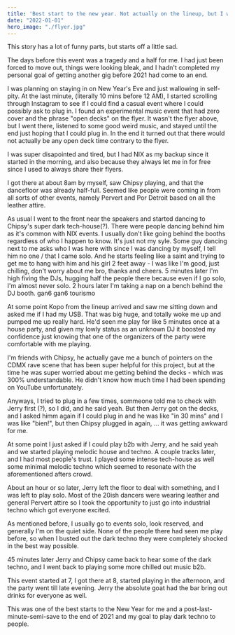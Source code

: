 ```yaml
---
title: 'Best start to the new year. Not actually on the lineup, but I was "& friends"'
date: "2022-01-01"
hero_image: "./flyer.jpg"
---
```


This story has a lot of funny parts, but starts off a little sad.

The days before this event was a tragedy and a half for me. I had just been forced to move out, things were looking bleak, and I hadn't completed my personal goal of getting another gig before 2021 had come to an end.

I was planning on staying in on New Year's Eve and just wallowing in self-pity. At the last minute, (literally 10 mins before 12 AM), I started scrolling through Instagram to see if I could find a casual event where I could possibly ask to plug in. I found an experimental music event that had zero cover and the phrase "open decks" on the flyer. It wasn't the flyer above, but I went there, listened to some good weird music, and stayed until the end just hoping that I could plug in. In the end it turned out that there would not actually be any open deck time contrary to the flyer.

I was super disapointed and tired, but I had NIX as my backup since it started in the morning, and also because they always let me in for free since I used to always share their flyers.

I got there at about 8am by myself, saw Chipsy playing, and that the dancefloor was already half-full. Seemed like people were coming in from all sorts of other events, namely Pervert and Por Detroit based on all the leather attire.

As usual I went to the front near the speakers and started dancing to Chipsy's super dark tech-house(?). There were people dancing behind him as it's common with NIX events. I usually don't like going behind the booths regardless of who I happen to know. It's just not my syle. Some guy dancing next to me asks who I was here with since I was dancing by myself, I tell him no one / that I came solo. And he starts feeling like a saint and trying to get me to hang with him and his girl 2 feet away - I was like I'm good, just chilling, don't worry about me bro, thanks and cheers. 5 minutes later I'm high fiving the DJs, hugging half the people there because even if I go solo, I'm almost never solo. 2 hours later I'm taking a nap on a bench behind the DJ booth. gan6 gan6 tourismo

At some point Kopo from the lineup arrived and saw me sitting down and asked me if I had my USB. That was big huge, and totally woke me up and pumped me up really hard. He'd seen me play for like 5 minutes once at a house party, and given my lowly status as an unknown DJ it boosted my confidence just knowing that one of the organizers of the party were comfortable with me playing.

I'm friends with Chipsy, he actually gave me a bunch of pointers on the CDMX rave scene that has been super helpful for this project, but at the time he was super worried about me getting behind the decks - which was 300% understandable. He didn't know how much time I had been spending on YouTube unfortunately.

Anyways, I tried to plug in a few times, sommeone told me to check with Jerry first (?), so I did, and he said yeah. But then Jerry got on the decks, and I asked himm again if I could plug in and he was like "in 30 mins" and I was like "bien!", but then Chipsy plugged in again, ... it was getting awkward for me.

At some point I just asked if I could play b2b with Jerry, and he said yeah and we started playing melodic house and techno. A couple tracks later, and I had most people's trust. I played some intense tech-house as well some minimal melodic techno which seemed to resonate with the aforementioned afters crowd.

About an hour or so later, Jerry left the floor to deal with something, and I was left to play solo. Most of the 20ish dancers were wearing leather and general Pervert attire so I took the opportunity to just go into industrial techno which got everyone excited.

As mentioned before, I usually go to events solo, look reserved, and generally I'm on the quiet side. None of the people there had seen me play before, so when I busted out the dark techno they were completely shocked in the best way possible.

45 minutes later Jerry and Chipsy came back to hear some of the dark techno, and I went back to playing some more chilled out music b2b.

This event started at 7, I got there at 8, started playing in the afternoon, and the party went till late evening. Jerry the absolute goat had the bar bring out drinks for everyone as well.

This was one of the best starts to the New Year for me and a post-last-minute-semi-save to the end of 2021 and my goal to play dark techno to people.

